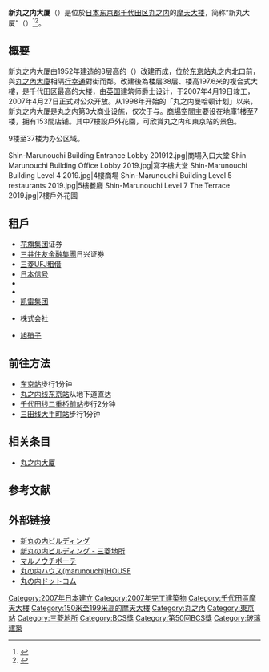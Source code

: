 {{Coord|35|40|57.18|N|139|45|51.74|E|display=title|region:JP-13_type:landmark_source:dewiki}}
{{Infobox Skyscraper
| building_name  = 新丸之内大厦
| image          = File:Shin-Marunouchi Building, 21 July 2013.jpg
| caption        = 
| year_highest   =
| year_end       =
| plural         =
| location       = {{JPN}} 〒100-6590<br />[[東京都|東京都]][[千代田區|千代田區]][[丸之内|丸之内]]1丁目5番1號
| coordinates    = {{Coord|35|40|57.18|N|139|45|51.74|E|}}
| status         =
| groundbreaking =
| start_date     = 2005年3月15日
| completion_date= 2007年4月19日
| est-completion = 
| opening        =
| destroyed      =
| use            = 办公楼、店铺
| antenna_spire  =
| roof           = 197.6米
| top_floor      = 176.7米
| floor_count    = 地上38层、地下4层
| elevator_count =
| cost           =
| floor_area     = 195,490平方米
| architect      = 迈克尔·霍普金斯
| engineer       = {{link-ja|三菱地所設計|三菱地所設計}}
| contractor     = [[竹中工务店|竹中工务店]]
| developer      = [[三菱地所|三菱地所]]
| owner          = {{link-ja|三菱地所物業管理|三菱地所プロパティマネジメント}}
}}
{{japanese
| japanese=新丸の内ビルディング
| kana=しんまるのうちビルディング
| romaji=Shin Marunouchi Birudingu}}

'''新丸之内大厦'''（{{lang-ja|新丸の内ビルディング}}）是位於[[日本|日本]][[东京都|东京都]][[千代田区|千代田区]][[丸之内|丸之内]]的[[摩天大楼|摩天大楼]]，简称“新丸大厦”（{{lang|ja|新丸ビル}}）<ref name="SMaB SCP">{{cite web |url=http://skyscraperpage.com/cities/?buildingID=30776 |title=Shin-Marunouchi Building |accessdate= |publisher=Skyscraperpage.com |archive-date=2012-03-29 |archive-url=https://www.webcitation.org/66VygNERl?url=http://skyscraperpage.com/cities/?buildingID=30776 |dead-url=no }}</ref><ref name="SMaB EMP">{{cite web |url=http://www.emporis.com/en/wm/bu/?id=newshinmarunouchibuilding-tokyo-japan |title=New Shin-Marunouchi Building |accessdate= |publisher=Emporis.com |archive-date=2012-03-29 |archive-url=https://www.webcitation.org/66Vygx6tt?url=http://www.emporis.com/building/newshinmarunouchibuilding-tokyo-japan |dead-url=no }}</ref>。

== 概要 ==
新丸之内大厦由1952年建造的8层高的{{link-ja|新丸之內大廈 (第一代)|新丸ノ内ビルヂング|第一代新丸之内大厦}}（{{lang|ja|新丸ノ内ビルヂング}}）改建而成，位於[[东京站|东京站]]丸之内北口前，與[[丸之內大廈|丸之內大廈]]相隔[[行幸通|行幸通]]對街而鄰。改建後為楼层38层、楼高197.6米的複合式大樓，是千代田区最高的大楼，由[[英国|英国]]建筑师{{link-en|迈克尔·霍普金斯|Michael Hopkins (architect)}}爵士设计，于2007年4月19日竣工，2007年4月27日正式对公众开放。从1998年开始的「丸之内曼哈顿计划」以来，新丸之内大厦是丸之内第3大商业设施，仅次于{{link-ja|丸之內OAZO|丸の内オアゾ}}与{{link-ja|東京大廈 (丸之内)|東京ビルディング (丸の内)|東京大廈}}。[[商場|商場]]空間主要设在地庫1楼至7楼，拥有153間店铺。其中7樓設戶外花園，可欣賞丸之内和東京站的景色。

9楼至37楼为办公区域。

<gallery>
Shin-Marunouchi Building Entrance Lobby 201912.jpg|商場入口大堂
Shin Marunouchi Building Office Lobby 2019.jpg|寫字樓大堂
Shin-Marunouchi Building Level 4 2019.jpg|4樓商場
Shin-Marunouchi Building Level 5 restaurants 2019.jpg|5樓餐廳
Shin-Marunouchi Level 7 The Terrace 2019.jpg|7樓戶外花園
</gallery>

== 租戶 ==
* [[花旗集团|花旗集团]]证券
* [[三井住友金融集團|三井住友金融集團]]日兴证券
* [[三菱UFJ金融集团|三菱UFJ租借]]
* [[日本信号|日本信号]]
* {{link-en|保圣那集团|Pasona}}
* {{link-ja|日本停車場開發|日本駐車場開発}}
* [[凯雷集团|凯雷集团]]
* {{link-en|东洋工程|Toyo Engineering Corporation}}株式会社
* [[旭硝子|旭硝子]]

== 前往方法 ==
* [[东京站|东京站]]步行1分钟
* [[丸之内线|丸之内线]][[东京站|东京站]]从地下道直达
* [[千代田线|千代田线]][[二重桥前站|二重桥前站]]步行2分钟
* [[三田线_(都营地下铁)|三田线]][[大手町站_(东京都)|大手町站]]步行1分钟

== 相关条目 ==
* [[丸之内大厦|丸之内大厦]]

== 参考文献 ==
{{Reflist}}

== 外部链接 ==
{{commonscat|Shin-Marunouchi_Building}}
*[https://www.marunouchi.com/building/shinmaru/ 新丸の内ビルディング] {{Wayback|url=https://www.marunouchi.com/building/shinmaru/ |date=20200707141353 }}
*[https://office.mec.co.jp/search/detail/928/ 新丸の内ビルディング - 三菱地所] {{Wayback|url=https://office.mec.co.jp/search/detail/928/ |date=20191027011240 }}
*[https://web.archive.org/web/20070420192920/http://www.shinmaru.jp/08_beaute/beaute.html マルノウチボーテ]
*[http://www.marunouchi-house.com/ 丸の内ハウス(marunouchi)HOUSE ] {{Wayback|url=http://www.marunouchi-house.com/ |date=20200322063004 }}
*[https://www.marunouchi.com/ 丸の内ドットコム] {{Wayback|url=https://www.marunouchi.com/ |date=20200630154557 }}

{{大手町、丸之內、有樂町摩天大樓}}
{{东京都摩天大楼}}
{{摩天大楼}}
{{東京站}}
{{DEFAULTSORT:Shin-Marunouchi_Building}}
[[Category:2007年日本建立|Category:2007年日本建立]]
[[Category:2007年完工建築物|Category:2007年完工建築物]]
[[Category:千代田區摩天大樓|Category:千代田區摩天大樓]]
[[Category:150米至199米高的摩天大樓|Category:150米至199米高的摩天大樓]]
[[Category:丸之內|Category:丸之內]]
[[Category:東京站|Category:東京站]]
[[Category:三菱地所|Category:三菱地所]]
[[Category:BCS獎|Category:BCS獎]]
[[Category:第50回BCS獎|Category:第50回BCS獎]]
[[Category:玻璃建築|Category:玻璃建築]]
